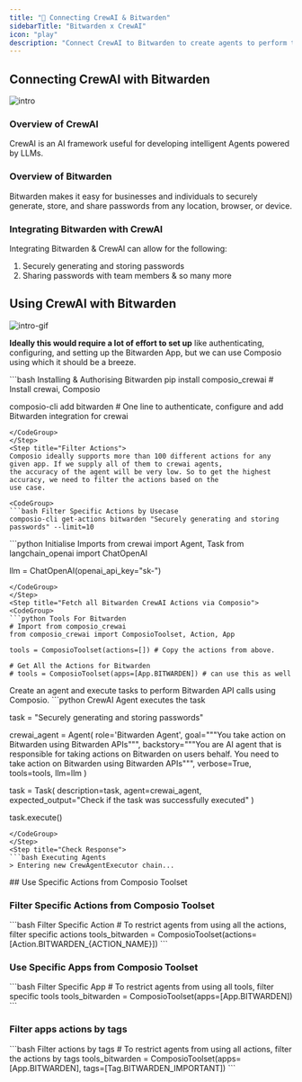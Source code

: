 ```yaml
---
title: "🚀 Connecting CrewAI & Bitwarden"
sidebarTitle: "Bitwarden x CrewAI"
icon: "play"
description: "Connect CrewAI to Bitwarden to create agents to perform tasks using natural language"
---
```


## Connecting CrewAI with Bitwarden
![intro](/media/intro.jpg)

### Overview of CrewAI

CrewAI is an AI framework useful for developing intelligent Agents powered by LLMs.

### Overview of Bitwarden

Bitwarden makes it easy for businesses and individuals to securely generate, store, and share passwords from any location, browser, or device.

### Integrating Bitwarden with CrewAI

Integrating Bitwarden & CrewAI can allow for the following:

1. Securely generating and storing passwords
2. Sharing passwords with team members
& so many more

## Using CrewAI with Bitwarden
![intro-gif](/media/intro.gif)
<Steps>
<Step title="Setting Up the Environment">

**Ideally this would require a lot of effort to set up** like authenticating, configuring, and setting up the Bitwarden App, but we can use Composio using which it should be a breeze.

<CodeGroup>
```bash Installing & Authorising Bitwarden
pip install composio_crewai # Install crewai, Composio 

composio-cli add bitwarden # One line to authenticate, configure and add Bitwarden integration for crewai
```
</CodeGroup>
</Step>
<Step title="Filter Actions">
Composio ideally supports more than 100 different actions for any given app. If we supply all of them to crewai agents, 
the accuracy of the agent will be very low. So to get the highest accuracy, we need to filter the actions based on the 
use case.

<CodeGroup>
```bash Filter Specific Actions by Usecase
composio-cli get-actions bitwarden "Securely generating and storing passwords" --limit=10
```
</CodeGroup>

</Step>
<Step title="Import Base Packages">

<CodeGroup>
```python Initialise Imports
from crewai import Agent, Task
from langchain_openai import ChatOpenAI

llm = ChatOpenAI(openai_api_key="sk-<OPENAI KEY>")
```
</CodeGroup>
</Step>
<Step title="Fetch all Bitwarden CrewAI Actions via Composio">
<CodeGroup>
```python Tools For Bitwarden
# Import from composio_crewai
from composio_crewai import ComposioToolset, Action, App

tools = ComposioToolset(actions=[]) # Copy the actions from above. 

# Get All the Actions for Bitwarden
# tools = ComposioToolset(apps=[App.BITWARDEN]) # can use this as well
```
</CodeGroup>
</Step>
<Step title="Execute the Agent">
Create an agent and execute tasks to perform Bitwarden API calls using Composio. 
<CodeGroup>
```python CrewAI Agent executes the task

task = "Securely generating and storing passwords"

crewai_agent = Agent(
    role='Bitwarden Agent',
    goal="""You take action on Bitwarden using Bitwarden APIs""",
    backstory="""You are AI agent that is responsible for taking actions on Bitwarden on users behalf. You need to take action on Bitwarden using Bitwarden APIs""",
    verbose=True,
    tools=tools,
    llm=llm
)

task = Task(
    description=task,
    agent=crewai_agent,
    expected_output="Check if the task was successfully executed"
)

task.execute()
```
</CodeGroup>
</Step>
<Step title="Check Response">
```bash Executing Agents
> Entering new CrewAgentExecutor chain...
```
</Step>
</Steps>
## Use Specific Actions from Composio Toolset

### Filter Specific Actions from Composio Toolset

<CodeGroup>
```bash Filter Specific Action
# To restrict agents from using all the actions, filter specific actions
tools_bitwarden = ComposioToolset(actions=[Action.BITWARDEN_{ACTION_NAME}])
```
</CodeGroup>

### Use Specific Apps from Composio Toolset
<CodeGroup>
```bash Filter Specific App
# To restrict agents from using all tools, filter specific tools
tools_bitwarden = ComposioToolset(apps=[App.BITWARDEN])
```
</CodeGroup>

### Filter apps actions by tags 
<CodeGroup>
```bash Filter actions by tags
# To restrict agents from using all actions, filter the actions by tags
tools_bitwarden = ComposioToolset(apps=[App.BITWARDEN], tags=[Tag.BITWARDEN_IMPORTANT])
```
</CodeGroup>